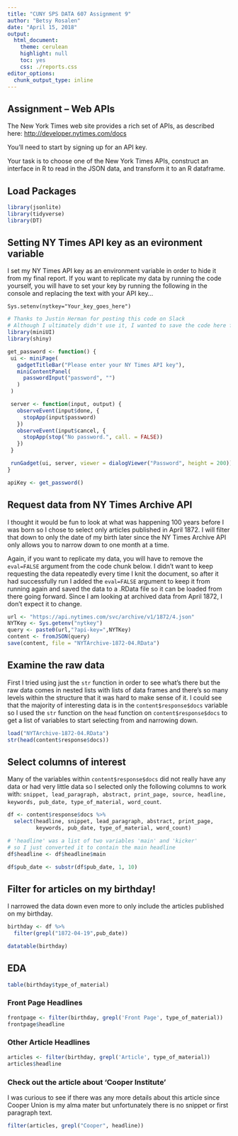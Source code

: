 ```yaml
---
title: "CUNY SPS DATA 607 Assignment 9"
author: "Betsy Rosalen"
date: "April 15, 2018"
output:
  html_document:
    theme: cerulean
    highlight: null
    toc: yes
    css: ./reports.css
editor_options: 
  chunk_output_type: inline
---
```


## Assignment – Web APIs

The New York Times web site provides a rich set of APIs, as described here: <http://developer.nytimes.com/docs>

You’ll need to start by signing up for an API key.

Your task is to choose one of the New York Times APIs, construct an interface in R to read in the JSON data, and transform it to an R dataframe.

## Load Packages

```r
library(jsonlite)
library(tidyverse)
library(DT)
```

## Setting NY Times API key as an evironment variable

I set my NY Times API key as an environment variable in order to hide it from my final report.  If you want to replicate my data by running the code yourself, you will have to set your key by running the following in the console and replacing the text with your API key...

```
Sys.setenv(nytkey="Your_key_goes_here")
```

```r

# Thanks to Justin Herman for posting this code on Slack
# Although I ultimately didn't use it, I wanted to save the code here for possible future use...
library(miniUI)
library(shiny)

get_password <- function() {
 ui <- miniPage(
   gadgetTitleBar("Please enter your NY Times API key"),
   miniContentPanel(
     passwordInput("password", "")
   )
 )

 server <- function(input, output) {
   observeEvent(input$done, {
     stopApp(input$password)
   })
   observeEvent(input$cancel, {
     stopApp(stop("No password.", call. = FALSE))
   })
 }

 runGadget(ui, server, viewer = dialogViewer("Password", height = 200))
}

apiKey <- get_password()
```

## Request data from NY Times Archive API

I thought it would be fun to look at what was happening 100 years before I was born so I chose to select only articles published in April 1872.  I will filter that down to only the date of my birth later since the NY Times Archive API only allows you to narrow down to one month at a time.

Again, if you want to replicate my data, you will have to remove the `eval=FALSE` argument from the code chunk below.  I didn't want to keep requesting the data repeatedly every time I knit the document, so after it had successfully run I added the `eval=FALSE` argument to keep it from running again and saved the data to a .RData file so it can be loaded from there going forward.  Since I am looking at archived data from April 1872, I don't expect it to change.

```r
url <- "https://api.nytimes.com/svc/archive/v1/1872/4.json"
NYTKey <- Sys.getenv("nytkey")
query <- paste0(url,"?api-key=",NYTKey)
content <- fromJSON(query)
save(content, file = "NYTArchive-1872-04.RData")
```

## Examine the raw data

First I tried using just the `str` function in order to see what's there but the raw data comes in nested lists with lists of data frames and there's so many levels within the structure that it was hard to make sense of it.  I could see that the majority of interesting data is in the `content$response$docs` variable so I used the `str` function on the `head` function on `content$response$docs` to get a list of variables to start selecting from and narrowing down.

```r
load("NYTArchive-1872-04.RData")
str(head(content$response$docs))
```

## Select columns of interest

Many of the variables within `content$response$docs` did not really have any data or had very little data so I selected only the following columns to work with: `snippet, lead_paragraph, abstract, print_page, source, headline, keywords, pub_date, type_of_material, word_count`.  

```r
df <- content$response$docs %>% 
  select(headline, snippet, lead_paragraph, abstract, print_page, 
         keywords, pub_date, type_of_material, word_count) 

# 'headline' was a list of two variables 'main' and 'kicker' 
# so I just converted it to contain the main headline
df$headline <- df$headline$main

df$pub_date <- substr(df$pub_date, 1, 10)
```

## Filter for articles on my birthday!

I narrowed the data down even more to only include the articles published on my birthday.

```r
birthday <- df %>% 
  filter(grepl("1872-04-19",pub_date))
```

```r
datatable(birthday)
```

## EDA

```r
table(birthday$type_of_material)
```

### Front Page Headlines

```r
frontpage <- filter(birthday, grepl('Front Page', type_of_material))
frontpage$headline
```

### Other Article Headlines

```r
articles <- filter(birthday, grepl('Article', type_of_material))
articles$headline
```

### Check out the article about 'Cooper Institute'

I was curious to see if there was any more details about this article since Cooper Union is my alma mater but unfortunately there is no snippet or first paragraph text.

```r
filter(articles, grepl("Cooper", headline))
```


